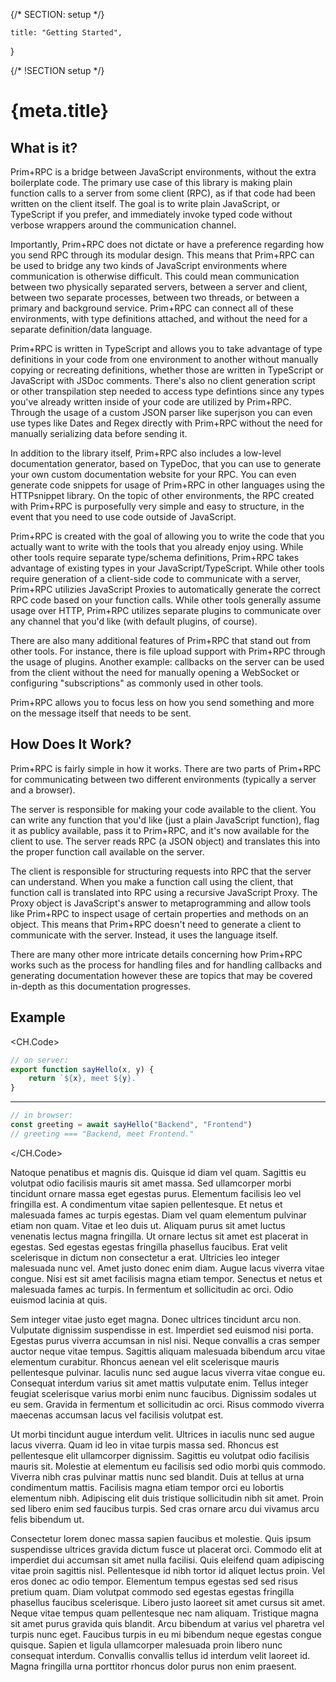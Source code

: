 {/* SECTION: setup */}

	title: "Getting Started",
}

{/* !SECTION setup */}

# {meta.title}

## What is it?

Prim+RPC is a bridge between JavaScript environments, without the extra boilerplate code. The primary use case of this
library is making plain function calls to a server from some client (RPC), as if that code had been written on the
client itself. The goal is to write plain JavaScript, or TypeScript if you prefer, and immediately invoke typed code
without verbose wrappers around the communication channel.

Importantly, Prim+RPC does not dictate or have a preference regarding how you send RPC through its modular design. This
means that Prim+RPC can be used to bridge any two kinds of JavaScript environments where communication is otherwise
difficult. This could mean communication between two physically separated servers, between a server and client, between
two separate processes, between two threads, or between a primary and background service. Prim+RPC can connect all of
these environments, with type definitions attached, and without the need for a separate definition/data language.

Prim+RPC is written in TypeScript and allows you to take advantage of type definitions in your code from one environment
to another without manually copying or recreating definitions, whether those are written in TypeScript or JavaScript
with JSDoc comments. There's also no client generation script or other transpilation step needed to access type
defintions since any types you've already written inside of your code are utilized by Prim+RPC. Through the usage of a
custom JSON parser like superjson you can even use types like Dates and Regex directly with Prim+RPC without the need
for manually serializing data before sending it.

In addition to the library itself, Prim+RPC also includes a low-level documentation generator, based on TypeDoc, that
you can use to generate your own custom documentation website for your RPC. You can even generate code snippets for
usage of Prim+RPC in other languages using the HTTPsnippet library. On the topic of other environments, the RPC created
with Prim+RPC is purposefully very simple and easy to structure, in the event that you need to use code outside of
JavaScript.

Prim+RPC is created with the goal of allowing you to write the code that you actually want to write with the tools that
you already enjoy using. While other tools require separate type/schema definitions, Prim+RPC takes advantage of
existing types in your JavaScript/TypeScript. While other tools require generation of a client-side code to communicate
with a server, Prim+RPC utilizies JavaScript Proxies to automatically generate the correct RPC code based on your
function calls. While other tools generally assume usage over HTTP, Prim+RPC utilizes separate plugins to communicate
over any channel that you'd like (with default plugins, of course).

There are also many additional features of Prim+RPC that stand out from other tools. For instance, there is file upload
support with Prim+RPC through the usage of plugins. Another example: callbacks on the server can be used from the client
without the need for manually opening a WebSocket or configuring "subscriptions" as commonly used in other tools.

Prim+RPC allows you to focus less on how you send something and more on the message itself that needs to be sent.

## How Does It Work?

Prim+RPC is fairly simple in how it works. There are two parts of Prim+RPC for communicating between two different
environments (typically a server and a browser).

The server is responsible for making your code available to the client. You can write any function that you'd like (just
a plain JavaScript function), flag it as publicy available, pass it to Prim+RPC, and it's now available for the client
to use. The server reads RPC (a JSON object) and translates this into the proper function call available on the server.

The client is responsible for structuring requests into RPC that the server can understand. When you make a function
call using the client, that function call is translated into RPC using a recursive JavaScript Proxy. The Proxy object is
JavaScript's answer to metaprogramming and allow tools like Prim+RPC to inspect usage of certain properties and methods
on an object. This means that Prim+RPC doesn't need to generate a client to communicate with the server. Instead, it
uses the language itself.

There are many other more intricate details concerning how Prim+RPC works such as the process for handling files and for
handling callbacks and generating documentation however these are topics that may be covered in-depth as this
documentation progresses.

## Example

<CH.Code>

```js server.js
// on server:
export function sayHello(x, y) {
	return `${x}, meet ${y}.`
}
```

---

```js client.js
// in browser:
const greeting = await sayHello("Backend", "Frontend")
// greeting === "Backend, meet Frontend."
```

</CH.Code>

Natoque penatibus et magnis dis. Quisque id diam vel quam. Sagittis eu volutpat odio facilisis mauris sit amet massa.
Sed ullamcorper morbi tincidunt ornare massa eget egestas purus. Elementum facilisis leo vel fringilla est. A
condimentum vitae sapien pellentesque. Et netus et malesuada fames ac turpis egestas. Diam vel quam elementum pulvinar
etiam non quam. Vitae et leo duis ut. Aliquam purus sit amet luctus venenatis lectus magna fringilla. Ut ornare lectus
sit amet est placerat in egestas. Sed egestas egestas fringilla phasellus faucibus. Erat velit scelerisque in dictum non
consectetur a erat. Ultricies leo integer malesuada nunc vel. Amet justo donec enim diam. Augue lacus viverra vitae
congue. Nisi est sit amet facilisis magna etiam tempor. Senectus et netus et malesuada fames ac turpis. In fermentum et
sollicitudin ac orci. Odio euismod lacinia at quis.

Sem integer vitae justo eget magna. Donec ultrices tincidunt arcu non. Vulputate dignissim suspendisse in est. Imperdiet
sed euismod nisi porta. Egestas purus viverra accumsan in nisl nisi. Neque convallis a cras semper auctor neque vitae
tempus. Sagittis aliquam malesuada bibendum arcu vitae elementum curabitur. Rhoncus aenean vel elit scelerisque mauris
pellentesque pulvinar. Iaculis nunc sed augue lacus viverra vitae congue eu. Consequat interdum varius sit amet mattis
vulputate enim. Tellus integer feugiat scelerisque varius morbi enim nunc faucibus. Dignissim sodales ut eu sem. Gravida
in fermentum et sollicitudin ac orci. Risus commodo viverra maecenas accumsan lacus vel facilisis volutpat est.

Ut morbi tincidunt augue interdum velit. Ultrices in iaculis nunc sed augue lacus viverra. Quam id leo in vitae turpis
massa sed. Rhoncus est pellentesque elit ullamcorper dignissim. Sagittis eu volutpat odio facilisis mauris sit. Molestie
at elementum eu facilisis sed odio morbi quis commodo. Viverra nibh cras pulvinar mattis nunc sed blandit. Duis at
tellus at urna condimentum mattis. Facilisis magna etiam tempor orci eu lobortis elementum nibh. Adipiscing elit duis
tristique sollicitudin nibh sit amet. Proin sed libero enim sed faucibus turpis. Sed cras ornare arcu dui vivamus arcu
felis bibendum ut.

Consectetur lorem donec massa sapien faucibus et molestie. Quis ipsum suspendisse ultrices gravida dictum fusce ut
placerat orci. Commodo elit at imperdiet dui accumsan sit amet nulla facilisi. Quis eleifend quam adipiscing vitae proin
sagittis nisl. Pellentesque id nibh tortor id aliquet lectus proin. Vel eros donec ac odio tempor. Elementum tempus
egestas sed sed risus pretium quam. Diam volutpat commodo sed egestas egestas fringilla phasellus faucibus scelerisque.
Libero justo laoreet sit amet cursus sit amet. Neque vitae tempus quam pellentesque nec nam aliquam. Tristique magna sit
amet purus gravida quis blandit. Arcu bibendum at varius vel pharetra vel turpis nunc eget. Faucibus turpis in eu mi
bibendum neque egestas congue quisque. Sapien et ligula ullamcorper malesuada proin libero nunc consequat interdum.
Convallis convallis tellus id interdum velit laoreet id. Magna fringilla urna porttitor rhoncus dolor purus non enim
praesent.
